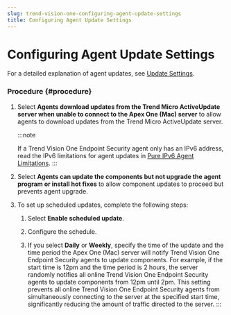 ```yaml
---
slug: trend-vision-one-configuring-agent-update-settings
title: Configuring Agent Update Settings
---
```

# Configuring Agent Update Settings

For a detailed explanation of agent updates, see [Update Settings](update-settings.mdx).

### Procedure {#procedure}

1.  Select **Agents download updates from the Trend Micro ActiveUpdate server when unable to connect to the Apex One (Mac) server** to allow agents to download updates from the Trend Micro ActiveUpdate server.

    :::note

    If a Trend Vision One Endpoint Security agent only has an IPv6 address, read the IPv6 limitations for agent updates in [Pure IPv6 Agent Limitations](pure-ipv6-agent-limitations.mdx).
    :::

2.  Select **Agents can update the components but not upgrade the agent program or install hot fixes** to allow component updates to proceed but prevents agent upgrade.

3.  To set up scheduled updates, complete the following steps:

    1.  Select **Enable scheduled update**.

    2.  Configure the schedule.

    3.  If you select **Daily** or **Weekly**, specify the time of the update and the time period the Apex One (Mac) server will notify Trend Vision One Endpoint Security agents to update components. For example, if the start time is 12pm and the time period is 2 hours, the server randomly notifies all online Trend Vision One Endpoint Security agents to update components from 12pm until 2pm. This setting prevents all online Trend Vision One Endpoint Security agents from simultaneously connecting to the server at the specified start time, significantly reducing the amount of traffic directed to the server.
:::
